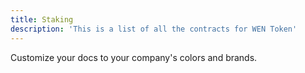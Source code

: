 ```yaml
---
title: Staking
description: 'This is a list of all the contracts for WEN Token'
---
```


<CardGroup cols={1}>
  <Card
    title="Contract 1"
    href="https://mintlify.com/docs/settings/global"
  >
    Customize your docs to your company's colors and brands.
  </Card>
</CardGroup>
